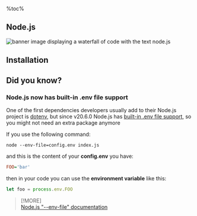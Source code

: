 %toc%

<article>

# Node.js

![banner image displaying a waterfall of code with the text node.js](../../../../public/assets/images/app/web_development/posts/node-js/banner.png)

## Installation


## Did you know?

### Node.js now has built-in .env file support

One of the first dependencies developers usually add to their Node.js project is [dotenv](https://www.npmjs.com/package/dotenv), but since v20.6.0 Node.js has [built-in .env file support](https://github.com/nodejs/node/blob/main/doc/changelogs/CHANGELOG_V20.md#built-in-env-file-support), so you might not need an extra package anymore

If you use the following command:

```shell
node --env-file=config.env index.js
```

and this is the content of your **config.env** you have:

```ini
FOO='bar'
```

then in your code you can use the **environment variable** like this:

```js
let foo = process.env.FOO
```

> [!MORE]  
> [Node.js "--env-file" documentation](https://nodejs.org/docs/latest/api/cli.html#--env-fileconfig)

</article>